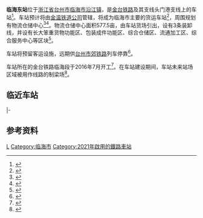 {{Infobox China railway station
|name = 临海东站
|eng_name = Linhaidong Railway Station
|symbol_right = {{rint|cn|rail}}
|image = 
|caption = 
|other_name= 沿江站
|code = 19064
|commercial_code = 
|pinyin_code = 
|type= 中间站
|业务性质 = 
|技术性质= 
|address = [[浙江省|浙江省]][[台州市|台州市]][[临海市|临海市]][[沿江镇_(临海市)|沿江镇]]马头山村
|coordinates = {{coord|28.752380|N|121.251941|E|format=dms|display=inline,title|type:railwaystation_region:CN}}
|built= 
|opened=
|owned = [[金温铁道公司|金温铁道公司]]
|operator= 
|line = [[金台铁路|金台铁路]]<br>头门港支线
|distance = K141+045<br>K0
|classification =
|platform =
|tracks = 
|website = 
}}
'''临海东站'''位于[[浙江省|浙江省]][[台州市|台州市]][[临海市|临海市]][[沿江镇_(临海市)|沿江镇]]，是[[金台铁路|金台铁路]]及其支线头门港支线上的车站<ref>{{cite news|title=中铁电气化局集团第一工程有限公司新建金华至台州铁路四电系统集成及相关工程自购龙门吊物资设备采购竞争性谈判公告|url=http://www.eeb.cn/zbcgpt/tabid/600/InfoID/19141/frtid/177/Default.aspx|publisher=中国中铁电气化局集团有限公司|date=2020-08-14}}</ref>。车站预计将由[[金温铁道公司|金温铁道公司]]管辖，将成为临海市主要的货运车站<ref>{{cite news|title=跑出新速度 干出新力度 作出新贡献|url=http://epaper.lhnews.com.cn/html/2017-04/11/content_1_2.htm|publisher=今日临海|date=2017-04-11}}</ref>，周围规划有物流仓储中心<ref>{{cite news|title=沿江镇人民政府2019年工作总结与2020年工作计划|url=http://www.linhai.gov.cn/art/2020/12/21/art_1229316623_3678421.html|date=2020-12-21|work=沿江镇|publisher=临海市人民政府}}</ref><ref>{{cite news|title=沿江镇人民政府2020年工作总结与2021年工作计划|url=http://www.linhai.gov.cn/art/2021/3/17/art_1229316623_3693354.html|publisher=临海市人民政府|work=沿江镇|date=2021-03-17}}</ref>。物流仓储中心面积577.5亩，由车站货场引出，设有3条装卸线，并设有长大笨重货物功能区、包装成件功能区、综合仓储区、流通加工区、综合服务中心等区块<ref>{{cite news|title=临海沿江：金台铁路临海东站货站项目前期工作加快推进|url=http://www.576tv.com/Program/375403.html|work=台州网络电视台|publisher=台州在线|date=2021-02-24}}</ref>。

车站将预留客运设施，远期供[[台州市郊铁路|台州市郊铁路]]列车停靠<ref>{{cite news|title=7月开工建设，台州新添市郊列车线路 S1、S2、S3线换乘更便捷|url=http://www.zj.gov.cn/art/2020/6/28/art_1553101_49244563.html|work=省交通运输厅|publisher=浙江省人民政府|date=2020-06-28|accessdate=2021-03-27|archive-date=2020-07-25|archive-url=http://www.freezepage.com/1595686840XPUPMKWNGR|dead-url=yes}}</ref>。

车站所在的金台铁路临海段于2016年7月开工<ref>{{cite news|title=金台铁路临海段开工仪式成功举行|url=https://www.sohu.com/a/107790911_119731|publisher=搜狐网|work=中华铁道网|date=2016-07-27}}</ref>。在车站建设期间，车站未来站场区域被用作线路的制梁场<ref>{{cite news|title=中铁一局临海东制梁场模型工班获浙江省“工人先锋号”|url=http://zj.ifeng.com/a/20190628/7567508_0.shtml|publisher=凤凰网|date=2019-06-28}}</ref>。

== 临近车站 ==
{{start rail box|[[中国铁路|中国铁路]]}}
{{s-inop|[[临海南站|临海南站]]|[[永康南站|永康南站]]方向|rows=2}}
{{s-line|[[金台铁路|金台铁路]]<br />← 14km 临海东站 8.5km →}}
{{s-inop|[[台州西站|台州西站]]|[[台州南站|台州南站]]方向}}
|-
{{s-line|头门港支线<br />← 14km 临海东站 22km →}}
{{s-inop|[[杜桥站|杜桥站]]|[[头门港站|头门港站]]方向}}
{{end box}}

== 参考资料 ==
{{Reflist}}

{{金台铁路}}
[[Category:台州市铁路车站|L]]
[[Category:临海市|Category:临海市]]
[[Category:2021年啟用的鐵路車站|Category:2021年啟用的鐵路車站]]